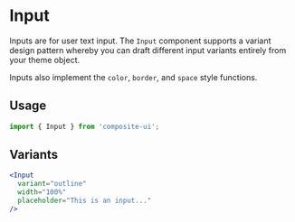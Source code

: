 # Input

Inputs are for user text input. The `Input` component supports a variant design pattern whereby you can
draft different input variants entirely from your theme object. 

Inputs also implement the `color`, `border`, and `space` style functions.

## Usage

```js
import { Input } from 'composite-ui';
```

## Variants

```jsx live=true
<Input 
  variant="outline" 
  width="100%" 
  placeholder="This is an input..." 
/>
```